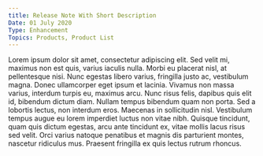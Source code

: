```yaml
---
title: Release Note With Short Description
Date: 01 July 2020
Type: Enhancement
Topics: Products, Product List
---
```


Lorem ipsum dolor sit amet, consectetur adipiscing elit. Sed velit mi, maximus non est quis, varius iaculis nulla. Morbi eu placerat nisl, at pellentesque nisi. Nunc egestas libero varius, fringilla justo ac, vestibulum magna. Donec ullamcorper eget ipsum et lacinia. Vivamus non massa varius, interdum turpis eu, maximus arcu. Nunc risus felis, dapibus quis elit id, bibendum dictum diam. Nullam tempus bibendum quam non porta. Sed a lobortis lectus, non interdum eros. Maecenas in sollicitudin nisl. Vestibulum tempus augue eu lorem imperdiet luctus non vitae nibh. Quisque tincidunt, quam quis dictum egestas, arcu ante tincidunt ex, vitae mollis lacus risus sed velit. Orci varius natoque penatibus et magnis dis parturient montes, nascetur ridiculus mus. Praesent fringilla ex quis lectus rutrum rhoncus.
